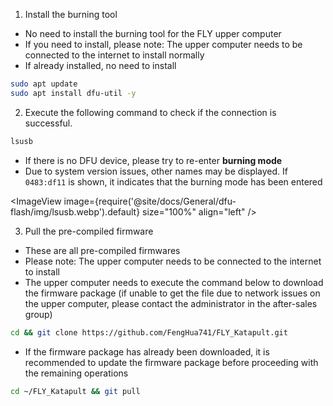 1. Install the burning tool

* No need to install the burning tool for the FLY upper computer
* If you need to install, please note: The upper computer needs to be connected to the internet to install normally
* If already installed, no need to install

```bash
sudo apt update
sudo apt install dfu-util -y
```

2. Execute the following command to check if the connection is successful.

```bash
lsusb
```

* If there is no DFU device, please try to re-enter **burning mode**
* Due to system version issues, other names may be displayed. If `0483:df11` is shown, it indicates that the burning mode has been entered

<ImageView image={require('@site/docs/General/dfu-flash/img/lsusb.webp').default} size="100%" align="left" />


3. Pull the pre-compiled firmware

* These are all pre-compiled firmwares
* Please note: The upper computer needs to be connected to the internet to install
* The upper computer needs to execute the command below to download the firmware package (if unable to get the file due to network issues on the upper computer, please contact the administrator in the after-sales group)

```bash
cd && git clone https://github.com/FengHua741/FLY_Katapult.git
```

* If the firmware package has already been downloaded, it is recommended to update the firmware package before proceeding with the remaining operations

```bash
cd ~/FLY_Katapult && git pull
```